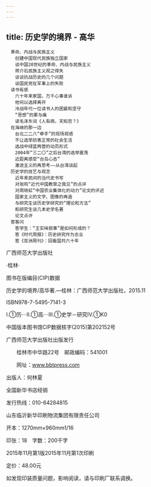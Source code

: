 ```yaml
---
---
---
```

title: 历史学的境界 - 高华
---


```
　革命、内战与民族主义
　　创建中国现代民族独立国家
　　谈中国20世纪的革命、内战与民族主义
　　蒋介石民族主义观之得失
　　谈谈抗战历史的几个问题
　　谈国民党在军事上的失败
　读书有感
　　六十年来家国，万千心事谁诉
　　他何以选择离开
　　冷战年代一位读书人的困窘和坚守
　　“思想”的累与痛
　　读毛泽东词《人有病，天知否？》
　在海峡的那一边
　　台北二二八“牵手”的现场观感
　　不让选举妨害正常的社会生活
　　选战中绿蓝两营的动员形式
　　2004年“三二〇”之后台湾的选举震荡
　　近距离感受“台岛心态”
　　激进主义的再思考——从台湾谈起
　历史学的技艺与观念
　　近年来民间的当代史书写
　　对张鸣“近代中国教育之我见”的点评
　　对周晓虹“中国农业集体化的动力”论文的评述
　　国家主义的文字、图像的再造
　　与研究生谈历史学研究的“理论和方法”
　　和研究生谈几本史学名著
　　论文点评
　答客问
　　答学生：“王实味叙事”是如何形成的？
　　答《时代周报》：历史研究作为志业
　　答《亚洲周刊》：回看国共六十年
```




广西师范大学出版社

·桂林·





图书在版编目(CIP)数据

历史学的境界/高华著.—桂林：广西师范大学出版社，2015.11

ISBN978-7-5495-7141-3

Ⅰ.①历⋯Ⅱ.①高⋯Ⅲ.①史学－研究Ⅳ.①K0

中国版本图书馆CIP数据核字(2015)第202152号





广西师范大学出版社出版发行

　　桂林市中华路22号　邮政编码：541001

　　网址：www.bbtpress.com



出版人：何林夏

全国新华书店经销

发行热线：010-64284815

山东临沂新华印刷物流集团有限责任公司



开本：1270mm×960mm1/16

印张：18　字数：200千字

2015年11月第1版2015年11月第1次印刷

定价：48.00元



如发现印装质量问题，影响阅读，请与印刷厂联系调换。